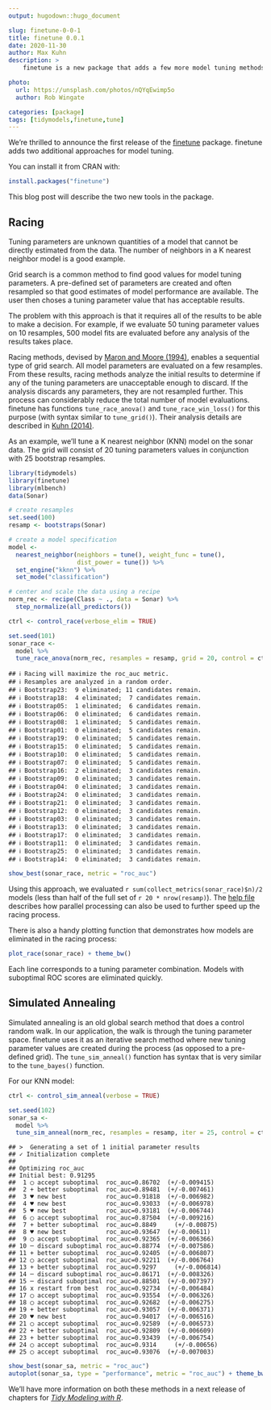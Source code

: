 ```yaml
---
output: hugodown::hugo_document

slug: finetune-0-0-1
title: finetune 0.0.1
date: 2020-11-30
author: Max Kuhn
description: >
    finetune is a new package that adds a few more model tuning methods. 

photo:
  url: https://unsplash.com/photos/nQYqEwimp5o
  author: Rob Wingate

categories: [package] 
tags: [tidymodels,finetune,tune]
---
```


<!--
TODO:
* [ ] Pick category and tags (see existing with `post_tags()`)
* [ ] Find photo & update yaml metadata
* [ ] Create `thumbnail-sq.jpg`; height and width should be equal
* [ ] Create `thumbnail-wd.jpg`; width should be >5x height
* [ ] `hugodown::use_tidy_thumbnail()`
* [ ] Add intro sentence
* [ ] `use_tidy_thanks()`
-->

We're thrilled to announce the first release of the [finetune](https://finetune.tidymodels.org/) package. finetune adds two additional approaches for model tuning.  

You can install it from CRAN with:

```r
install.packages("finetune")
```

This blog post will describe the two new tools in the package. 

## Racing

Tuning parameters are unknown quantities of a model that cannot be directly estimated from the data. The number of neighbors in a K nearest neighbor model is a good example. 

Grid search is a common method to find good values for model tuning parameters. A pre-defined set of parameters are created and often resampled so that good estimates of model performance are available. The user then choses a tuning parameter value that has acceptable results. 

The problem with this approach is that it requires all of the results to be able to make a decision. For example, if we evaluate 50 tuning parameter values on 10 resamples, 500 model fits are evaluated before any analysis of the results takes place. 

Racing methods, devised by [Maron and Moore (1994)](https://scholar.google.com/scholar?hl=en&as_sdt=0%2C7&q=Hoeffding+races%3A+Accelerating+model+selection+search+for+classification+and+function+approximation&btnG=), enables a sequential type of grid search. All model parameters are evaluated on a few resamples. From these results, racing methods analyze the initial results to determine if any of the tuning parameters are unacceptable enough to discard. If the analysis discards any parameters, they are not resampled further. This process can considerably reduce the total number of model evaluations. finetune has functions `tune_race_anova()` and `tune_race_win_loss()` for this purpose (with syntax similar to `tune_grid()`). Their analysis details are described in [Kuhn (2014)](https://arxiv.org/abs/1405.6974).   

As an example, we'll tune a K nearest neighbor (KNN) model on the sonar data.  The grid will consist of 20 tuning parameters values in conjunction with 25 bootstrap resamples.  

```r
library(tidymodels)
library(finetune)
library(mlbench)
data(Sonar)

# create resamples
set.seed(100)
resamp <- bootstraps(Sonar)

# create a model specification
model <- 
  nearest_neighbor(neighbors = tune(), weight_func = tune(), 
                   dist_power = tune()) %>% 
  set_engine("kknn") %>% 
  set_mode("classification")

# center and scale the data using a recipe
norm_rec <- recipe(Class ~ ., data = Sonar) %>% 
  step_normalize(all_predictors())

ctrl <- control_race(verbose_elim = TRUE)

set.seed(101)
sonar_race <- 
  model %>% 
  tune_race_anova(norm_rec, resamples = resamp, grid = 20, control = ctrl)
```
```
## ℹ Racing will maximize the roc_auc metric.
## ℹ Resamples are analyzed in a random order.
## ℹ Bootstrap23:  9 eliminated; 11 candidates remain.
## ℹ Bootstrap18:  4 eliminated;  7 candidates remain.
## ℹ Bootstrap05:  1 eliminated;  6 candidates remain.
## ℹ Bootstrap06:  0 eliminated;  6 candidates remain. 
## ℹ Bootstrap08:  1 eliminated;  5 candidates remain.
## ℹ Bootstrap01:  0 eliminated;  5 candidates remain.
## ℹ Bootstrap19:  0 eliminated;  5 candidates remain.
## ℹ Bootstrap15:  0 eliminated;  5 candidates remain.
## ℹ Bootstrap10:  0 eliminated;  5 candidates remain.
## ℹ Bootstrap07:  0 eliminated;  5 candidates remain.
## ℹ Bootstrap16:  2 eliminated;  3 candidates remain.
## ℹ Bootstrap09:  0 eliminated;  3 candidates remain.
## ℹ Bootstrap04:  0 eliminated;  3 candidates remain.
## ℹ Bootstrap24:  0 eliminated;  3 candidates remain.
## ℹ Bootstrap21:  0 eliminated;  3 candidates remain.
## ℹ Bootstrap12:  0 eliminated;  3 candidates remain.
## ℹ Bootstrap03:  0 eliminated;  3 candidates remain.
## ℹ Bootstrap13:  0 eliminated;  3 candidates remain.
## ℹ Bootstrap17:  0 eliminated;  3 candidates remain.
## ℹ Bootstrap11:  0 eliminated;  3 candidates remain.
## ℹ Bootstrap25:  0 eliminated;  3 candidates remain.
## ℹ Bootstrap14:  0 eliminated;  3 candidates remain.
```


```r
show_best(sonar_race, metric = "roc_auc")
```

Using this approach, we evaluated `r sum(collect_metrics(sonar_race)$n)/2` models (less than half of the full set of `r 20 * nrow(resamp)`). The [help file](https://finetune.tidymodels.org/reference/tune_race_anova.html#details) describes how parallel processing can also be used to further speed up the racing process. 

There is also a handy plotting function that demonstrates how models are eliminated in the racing process:

```r
plot_race(sonar_race) + theme_bw()
```

Each line corresponds to a tuning parameter combination. Models with suboptimal ROC scores are eliminated quickly. 

## Simulated Annealing

Simulated annealing is an old global search method that does a control random walk. In our application, the walk is through the tuning parameter space. finetune uses it as an iterative search method where new tuning parameter values are created during the process (as opposed to a pre-defined grid). The `tune_sim_anneal()` function has syntax that is very similar to the `tune_bayes()` function.

For our KNN model: 

```r
ctrl <- control_sim_anneal(verbose = TRUE)

set.seed(102)
sonar_sa <- 
  model %>% 
  tune_sim_anneal(norm_rec, resamples = resamp, iter = 25, control = ctrl)
```
```
## >  Generating a set of 1 initial parameter results
## ✓ Initialization complete
## 
## Optimizing roc_auc
## Initial best: 0.91295
##  1 ◯ accept suboptimal  roc_auc=0.86702	(+/-0.009415)
##  2 + better suboptimal  roc_auc=0.89481	(+/-0.007461)
##  3 ♥ new best           roc_auc=0.91818	(+/-0.006982)
##  4 ♥ new best           roc_auc=0.93033	(+/-0.006978)
##  5 ♥ new best           roc_auc=0.93181	(+/-0.006744)
##  6 ◯ accept suboptimal  roc_auc=0.87504	(+/-0.009216)
##  7 + better suboptimal  roc_auc=0.8849	  (+/-0.00875)
##  8 ♥ new best           roc_auc=0.93647	(+/-0.00611)
##  9 ◯ accept suboptimal  roc_auc=0.92365	(+/-0.006366)
## 10 ─ discard suboptimal roc_auc=0.88774	(+/-0.007586)
## 11 + better suboptimal  roc_auc=0.92405	(+/-0.006807)
## 12 ◯ accept suboptimal  roc_auc=0.92211	(+/-0.006764)
## 13 + better suboptimal  roc_auc=0.9297	  (+/-0.006814)
## 14 ─ discard suboptimal roc_auc=0.86171	(+/-0.008326)
## 15 ─ discard suboptimal roc_auc=0.88501	(+/-0.007397)
## 16 x restart from best  roc_auc=0.92734	(+/-0.006484)
## 17 ◯ accept suboptimal  roc_auc=0.93554	(+/-0.006326)
## 18 ◯ accept suboptimal  roc_auc=0.92682	(+/-0.006275)
## 19 + better suboptimal  roc_auc=0.93057	(+/-0.006371)
## 20 ♥ new best           roc_auc=0.94017	(+/-0.006516)
## 21 ◯ accept suboptimal  roc_auc=0.92589	(+/-0.006573)
## 22 + better suboptimal  roc_auc=0.92809	(+/-0.006609)
## 23 + better suboptimal  roc_auc=0.93439	(+/-0.006754)
## 24 ◯ accept suboptimal  roc_auc=0.9314	  (+/-0.00656)
## 25 ◯ accept suboptimal  roc_auc=0.93076	(+/-0.007003)
```

```r
show_best(sonar_sa, metric = "roc_auc")
autoplot(sonar_sa, type = "performance", metric = "roc_auc") + theme_bw()
```

We'll have more information on both these methods in a next release of chapters for [_Tidy Modeling with R_](https://www.tmwr.org/). 
